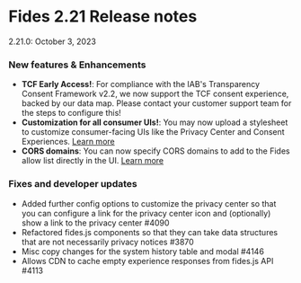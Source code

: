 
# Fides 2.21 Release notes
2.21.0: October 3, 2023


### New features & Enhancements 
-  **TCF Early Access!**: For compliance with the IAB's Transparency Consent Framework v2.2, we now support the TCF consent experience, backed by our data map. Please contact your customer support team for the steps to configure this!
- **Customization for all consumer UIs!**: You may now upload a stylesheet to customize consumer-facing UIs like the Privacy Center and Consent Experiences. [Learn more](/tutorials/consent-management-configuration/css-styling)
- **CORS domains**: You can now specify CORS domains to add to the Fides allow list directly in the UI. [Learn more](https://docs.ethyca.com/dev-docs/get-started/domains/allowed-domains)


### Fixes and developer updates 
- Added further config options to customize the privacy center so that you can configure a link for the privacy center icon and (optionally) show a link to the privacy center #4090
- Refactored fides.js components so that they can take data structures that are not necessarily privacy notices #3870
- Misc copy changes for the system history table and modal #4146
- Allows CDN to cache empty experience responses from fides.js API #4113

